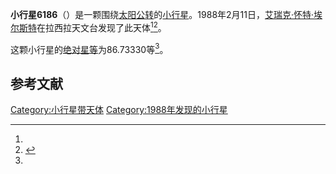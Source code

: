 {{Infobox planet
| bgcolour = #FFFFC0
| name = 6186 Zenon
| symbol = 
| image = 
| caption = 
| discovery = yes
| discovery_ref = 
| discoverer = [[艾瑞克·怀特·埃尔斯特|艾瑞克·怀特·埃尔斯特]]
| discovery_site = [[拉西拉天文台|拉西拉天文台]] 
| discovered = 1988年2月11日
| designations = yes
| mp_name = 
| named_after = 
| alt_names = 1988 CC2/ 1966 BT / 1979 SN6 / 1990 SX15
| mp_category = [[主带小行星|主带小行星]]
| orbit_ref = <ref name="a">[http://ssd.jpl.nasa.gov/sbdb.cgi?sstr=6186 6186 Zenon] {{Wayback|url=http://ssd.jpl.nasa.gov/sbdb.cgi?sstr=6186 |date=20140902010424 }}，小行星數據庫瀏覽器（JPL Small-Body Database Browser）－[[美国国家航空航天局|美国国家航空航天局]]喷气推进实验室</ref>
| epoch = 2456400.5 (2013年4月18日更新)
| aphelion = {{convert|2.8183134|AU|km|3|abbr=on|lk=out}}
| perihelion = {{convert|1.9409640|AU|km|3|abbr=on}}
| semimajor = {{convert|2.3796387|AU|km|3|abbr=on}}
| eccentricity = 0.1843451
| period = 1340.802997 [[日|日]]<br />3.67[[儒略年|儒略年]]
| avg_speed = 
| inclination = 4.20921
| asc_node = 315.46901
| mean_anomaly = 
| arg_peri = 86.73330
| satellites = 
| physical_characteristics = yes
| dimensions = 
| mass = 
| density = 
| surface_grav = 
| escape_velocity = 
| sidereal_day = 
| axial_tilt = 
| pole_ecliptic_lat = 
| pole_ecliptic_lon = 
| albedo = 
| temperatures= 
| temp_name1 = 
| mean_temp_1 = 
| max_temp_1 = 
| temp_name2 = 
| max_temp_2 = 
| spectral_type = 
| abs_magnitude = 86.73330
}}

'''小行星6186'''（{{lang-en|6186 Zenon}}）是一颗围绕[[太阳|太阳]][[公转|公转]]的[[小行星|小行星]]。1988年2月11日，[[艾瑞克·怀特·埃尔斯特|艾瑞克·怀特·埃尔斯特]]在拉西拉天文台发现了此天体<ref name="a" /><ref>{{cite news|title=小行星列表|url=http://cfa-www.harvard.edu/iau/lists/NumberedMPs.txt|accessdate=2013-07-08|newspaper=哈佛大学|archive-date=2008-05-17|archive-url=https://web.archive.org/web/20080517010638/http://cfa-www.harvard.edu/iau/lists/NumberedMPs.txt|dead-url=no}}</ref>。

这颗小行星的[[绝对星等|绝对星等]]为86.73330等<ref name="a" />。

==参考文献==
{{reflist}}
{{Minor Planet Number|[[小行星6185|小行星6185]]|[[小行星6187|小行星6187]]}}

{{小天体}}

[[Category:小行星带天体|Category:小行星带天体]]
[[Category:1988年发现的小行星|Category:1988年发现的小行星]]

{{asteroid-stub}}